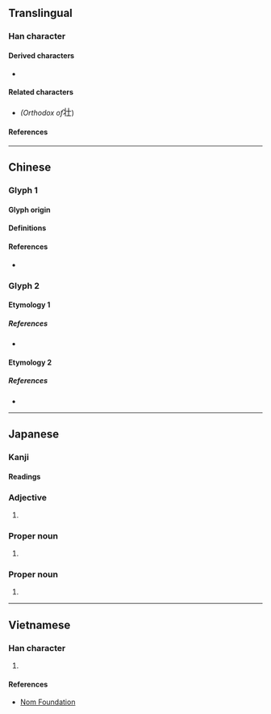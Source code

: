 {{also|壯}}
{{character info}}
{{character info|0x2F851}}
==Translingual==
{{ja-forms|壮|壮|[[壯]]}}
{{Han stroke|[[File:壮 - U+058EE- KanjiVG stroke order.svg]]}}

===Han character===
{{Han char|rn=33|rad=士|as=03|sn=6|four=34110|canj=LMG,ILG|ids=⿰丬士(<code>U+58EE</code>),⿰丬土(<code>U+2F851</code>)}}

====Derived characters====
* {{l|mul|[[荘]], [[装]]}}

====Related characters====
* {{l|mul|[[壯]]}} ''(Orthodox {{w|Traditional Chinese|traditional form}} of ''<big>壮</big>)

====References====
{{Han ref|kx=0243.011|dkj=05642|dj=0483.020|hdz=10420.060|uh=58EE}}
{{Han ref|uh=2F851}}

----

==Chinese==

===Glyph 1===
{{Han-glyphref|⿰丬士|}}

====Glyph origin====
{{Han simp|壯|f=爿|t=丬}}

====Definitions====
{{zh-see|壯|sv}}

====References====
* {{R:twedu|A00833-003#37}}

===Glyph 2===
{{Han-glyphref|⿰丬土|}}

====Etymology 1====
{{zh-see|壯|v}}

=====References=====
* {{R:twedu|A00833-001#18}}

====Etymology 2====
{{zh-see|牡|v}}

=====References=====
* {{R:twedu|A02490-004#17}}

----

==Japanese==
{{ja-kanji forms|壮|壯}}

===Kanji===
{{ja-kanji|grade=c|rs=士03|kyu=壯}}

====Readings====
{{ja-readings
|goon=しょう<しやう
|kanon=そう<さう
|kun=さか-ん
|nanori=つよし
}}

===Adjective===
{{ja-adj|さかん|infl=na}}

# {{alt form|ja|sort=さかん|盛ん}}

===Proper noun===
{{ja-pos|proper|そう|hhira=さう}}

# {{given name|ja|sort=そう|male}}

===Proper noun===
{{ja-pos|proper|つよし}}

# {{given name|ja|sort=つよし|male}}

----

==Vietnamese==

===Han character===
{{vi-readings|rs=士03|readings=tráng}}

# {{rfdef|vi|sort=士03}}

====References====
* [http://nomfoundation.org/common/nom_details.php?codepoint=58EE Nom Foundation]